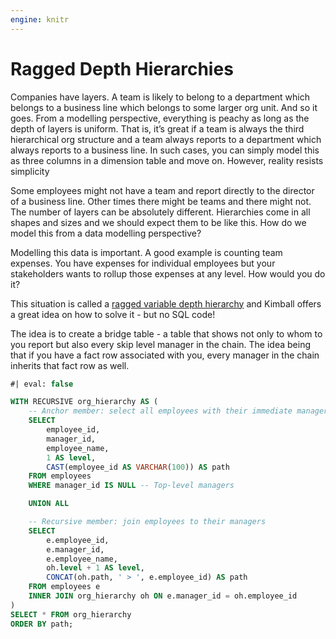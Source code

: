 ```yaml
---
engine: knitr
---
```


# Ragged Depth Hierarchies

Companies have layers. A team is likely to belong to a department which belongs to a business line which belongs to some larger org unit. And so it goes. From a modelling perspective, everything is peachy as long as the depth of layers is uniform. That is, it's great if a team is always the third hierarchical org structure and a team always reports to a department which always reports to a business line. In such cases, you can simply model this as three columns in a dimension table and move on. However, reality resists simplicity

Some employees might not have a team and report directly to the director of a business line. Other times there might be teams and there might not. The number of layers can be absolutely different. Hierarchies come in all shapes and sizes and we should expect them to be like this. How do we model this from a data modelling perspective?

Modelling this data is important. A good example is counting team expenses. You have expenses for individual employees but your stakeholders wants to rollup those expenses at any level. How would you do it?

This situation is called a [ragged variable depth hierarchy](https://www.kimballgroup.com/data-warehouse-business-intelligence-resources/kimball-techniques/dimensional-modeling-techniques/ragged-variable-depth-hierarchy/) and Kimball offers a great idea on how to solve it - but no SQL code!

The idea is to create a bridge table - a table that shows not only to whom to you report but also every skip level manager in the chain. The idea being that if you have a fact row associated with you, every manager in the chain inherits that fact row as well.

```sql
#| eval: false

WITH RECURSIVE org_hierarchy AS (
    -- Anchor member: select all employees with their immediate manager
    SELECT
        employee_id,
        manager_id,
        employee_name,
        1 AS level,
        CAST(employee_id AS VARCHAR(100)) AS path
    FROM employees
    WHERE manager_id IS NULL -- Top-level managers

    UNION ALL

    -- Recursive member: join employees to their managers
    SELECT
        e.employee_id,
        e.manager_id,
        e.employee_name,
        oh.level + 1 AS level,
        CONCAT(oh.path, ' > ', e.employee_id) AS path
    FROM employees e
    INNER JOIN org_hierarchy oh ON e.manager_id = oh.employee_id
)
SELECT * FROM org_hierarchy
ORDER BY path;


```



